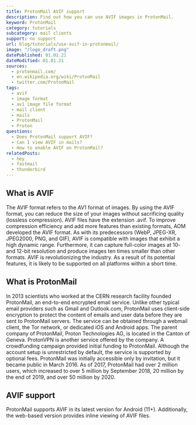 ```yaml
---
title: ProtonMail AVIF support
description: Find out how you can use AVIF images in ProtonMail.
keyword: ProtonMail
category: tutorials
subcategory: mail clients
support: no support
url: blog/tutorials/use-avif-in-protonmail/
image: "/logo_draft.png"
datePublished: 01.01.21
dateModified: 01.01.21
sources:
  - protonmail.com/
  - en.wikipedia.org/wiki/ProtonMail
  - twitter.com/ProtonMail
tags:
  - avif
  - image format
  - av1 image file format
  - mail client
  - mails
  - ProtonMail
  - Proton
questions:
  - Does ProtonMail support AVIF?
  - Can I view AVIF in mails?
  - How to enable AVIF on ProtonMail?
relatedPosts:
  - hey
  - fastmail
  - thunderbird
---
```


## What is AVIF

The AVIF format refers to the AV1 format of images. By using the AVIF format, you can reduce the size of your images without sacrificing quality (lossless compression). AVIF files have the extension .avif. To improve compression efficiency and add more features than existing formats, AOM developed the AVIF format. As with its predecessors (WebP, JPEG-XR, JPEG2000, PNG, and GIF), AVIF is compatible with images that exhibit a high dynamic range. Furthermore, it can capture full-color images at 10- and 12-bit resolution and produce images ten times smaller than other formats. AVIF is revolutionizing the industry. As a result of its potential features, it is likely to be supported on all platforms within a short time.

## What is ProtonMail

In 2013 scientists who worked at the CERN research facility founded ProtonMail, an end-to-end encrypted email service. Unlike other typical email providers such as Gmail and Outlook.com, ProtonMail uses client-side encryption to protect the content of emails and user data before they are sent to ProtonMail servers. The service can be obtained through a webmail client, the Tor network, or dedicated iOS and Android apps. The parent company of ProtonMail, Proton Technologies AG, is located in the Canton of Geneva. ProtonVPN is another service offered by the company. A crowdfunding campaign provided initial funding to ProtonMail. Although the account setup is unrestricted by default, the service is supported by optional fees. ProtonMail was initially accessible only by invitation, but it became public in March 2016. As of 2017, ProtonMail had over 2 million users, which increased to over 5 million by September 2018, 20 million by the end of 2019, and over 50 million by 2020.

## AVIF support

ProtonMail supports AVIF in its latest version for Android (11+). Additionally, the web-based version provides inline viewing of AVIF files.

